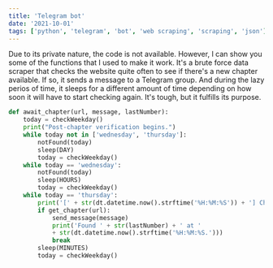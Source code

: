 ```yaml
---
title: 'Telegram bot'
date: '2021-10-01'
tags: ['python', 'telegram', 'bot', 'web scraping', 'scraping', 'json']
---
```


Due to its private nature, the code is not available. However, I can show you some of the functions that I used to make it work.
It's a brute force data scraper that checks the website quite often to see if there's a new chapter available. If so, it sends 
a message to a Telegram group. And during the lazy perios of time, it sleeps for a different amount of time depending on
how soon it will have to start checking again. It's tough, but it fulfills its purpose.

```python
def await_chapter(url, message, lastNumber):
    today = checkWeekday()
    print("Post-chapter verification begins.")
    while today not in ['wednesday', 'thursday']:
        notFound(today)
        sleep(DAY)
        today = checkWeekday()
    while today == 'wednesday':
        notFound(today)
        sleep(HOURS)
        today = checkWeekday()
    while today == 'thursday':
        print('[' + str(dt.datetime.now().strftime('%H:%M:%S')) + '] Checking...')
        if get_chapter(url):
            send_message(message)
            print('Found ' + str(lastNumber) + ' at ' 
            + str(dt.datetime.now().strftime('%H:%M:%S.')))
            break
        sleep(MINUTES)
        today = checkWeekday()
```
